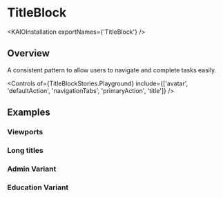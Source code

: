
<Meta title="Components/TitleBlock/Usage Guidelines" />

# TitleBlock

<ResourceLinks
  sourceCode="https://github.com/cultureamp/kaizen-design-system/tree/main/packages/components/src/TitleBlock"
  designGuidelines="https://cultureamp.atlassian.net/wiki/spaces/DesignSystem/pages/3082095695/TitleBlockZen"
  apiSpecification="/?path=/docs/components-titleblock-api-specification--docs"
/>

<KAIOInstallation exportNames={'TitleBlock'} />

## Overview

A consistent pattern to allow users to navigate and complete tasks easily.

<Canvas of={TitleBlockStories.Playground} />

<Controls
  of={TitleBlockStories.Playground}
  include={['avatar', 'defaultAction', 'navigationTabs', 'primaryAction', 'title']}
/>

## Examples

### Viewports

<Canvas of={TitleBlockStories.Viewports} />

### Long titles

<Canvas of={TitleBlockStories.HasLongTitle} />

### Admin Variant

<Canvas of={TitleBlockStories.AdminVariant} />

### Education Variant

<Canvas of={TitleBlockStories.EducationVariant} />

